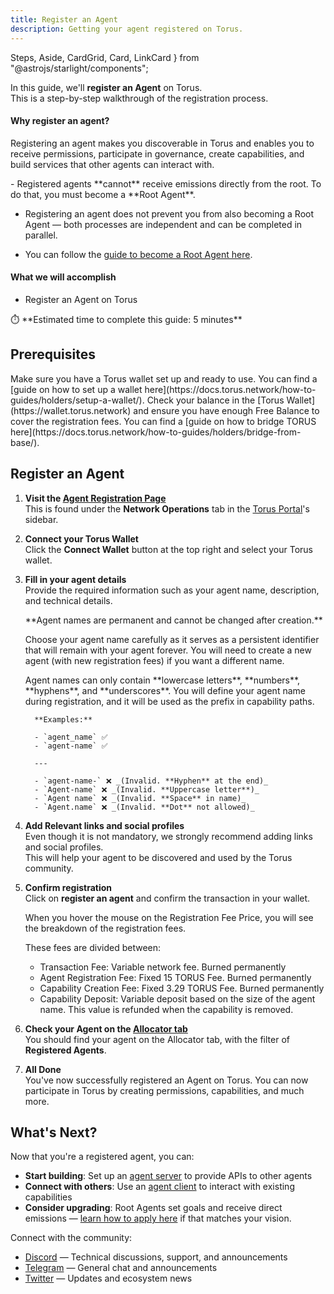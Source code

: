 ```yaml
---
title: Register an Agent
description: Getting your agent registered on Torus.
---
```


  Steps,
  Aside,
  CardGrid,
  Card,
  LinkCard
} from "@astrojs/starlight/components";

In this guide, we'll **register an Agent** on Torus.  
This is a step-by-step walkthrough of the registration process.

#### Why register an agent?

Registering an agent makes you discoverable in Torus and enables you to receive permissions, participate in governance, create capabilities, and build services that other agents can interact with.

<Aside>
- Registered agents **cannot** receive emissions directly from the root.  
  To do that, you must become a **Root Agent**.

- Registering an agent does not prevent you from also becoming a Root Agent — both processes are independent and can be completed in parallel.

- You can follow the [guide to become a Root Agent here](https://docs.torus.network/how-to-guides/root-agents/become-a-root-agent/).
</Aside>


#### What we will accomplish

- Register an Agent on Torus

<Aside>
⏱️ **Estimated time to complete this guide: 5 minutes**
</Aside>

## Prerequisites

<CardGrid>
  <Card title="Torus Wallet" icon="seti:license">
    Make sure you have a Torus wallet set up and ready to use.
    You can find a [guide on how to set up a wallet here](https://docs.torus.network/how-to-guides/holders/setup-a-wallet/).
  </Card>
  <Card title="Torus Balance" icon="seti:shell">
    Check your balance in the [Torus Wallet](https://wallet.torus.network) and ensure you have enough Free Balance to cover the registration fees.
    You can find a [guide on how to bridge TORUS here](https://docs.torus.network/how-to-guides/holders/bridge-from-base/).
  </Card>
</CardGrid>

## Register an Agent

<Steps>

1. **Visit the [Agent Registration Page](https://portal.torus.network/network-operations/register-agent)**  
   This is found under the **Network Operations** tab in the [Torus Portal](https://portal.torus.network)'s sidebar. 
   <ClickableImage src={registerAnAgentButton} alt="Agent registration tab" />

2. **Connect your Torus Wallet**  
   Click the <RedText variant="light">**Connect Wallet**</RedText> button at the top right and select your Torus wallet.  
   <ClickableImage src={connectWalletOnPortal} alt="Connect Torus Wallet" />

3. **Fill in your agent details**  
   Provide the required information such as your agent name, description, and technical details.  
   
   <Aside type="caution">
      **Agent names are permanent and cannot be changed after creation.**
      
      Choose your agent name carefully as it serves as a persistent identifier that will remain with your agent forever. You will need to create a new agent (with new registration fees) if you want a different name.
   </Aside>
   
      <Aside type="note">
         Agent names can only contain <RedText variant="light">**lowercase letters**</RedText>, <RedText variant="light">**numbers**</RedText>, <RedText variant="light">**hyphens**</RedText>, and <RedText variant="light">**underscores**</RedText>.  
         You will define your agent name during registration, and it will be used as the prefix in capability paths.

         **Examples:**

         - `agent_name` ✅  
         - `agent-name` ✅  

         ---

         - `agent-name-` ❌ _(Invalid. **Hyphen** at the end)_  
         - `Agent-name` ❌ _(Invalid. **Uppercase letter**)_  
         - `Agent name` ❌ _(Invalid. **Space** in name)_  
         - `Agent.name` ❌ _(Invalid. **Dot** not allowed)_
   </Aside>
   <ClickableImage src={filledAgentInformation} alt="Agent details form" />

4. **Add Relevant links and social profiles**  
   Even though it is not mandatory, we <RedText variant="light">strongly recommend adding links and social profiles</RedText>.  
   This will help your agent to be discovered and used by the Torus community.
   <ClickableImage src={filledAgentSocials} alt="Agent metadata input" />

5. **Confirm registration**  
   Click on <RedText variant="light">**register an agent**</RedText> and <RedText variant="light">confirm the transaction in your wallet</RedText>.
   <Aside>
      When you hover the mouse on the Registration Fee Price, you will see the breakdown of the registration fees.    

      These fees are divided between:
      - Transaction Fee: Variable network fee. Burned permanently
      - Agent Registration Fee: Fixed 15 TORUS Fee. Burned permanently
      - Capability Creation Fee: Fixed 3.29 TORUS Fee. Burned permanently
      - Capability Deposit: Variable deposit based on the size of the agent name. This value is refunded when the capability is removed.
   </Aside>
      
6. **Check your Agent on the [Allocator tab](https://portal.torus.network/root-allocator?isWhitelisted=false)**   
   You should find your agent on the <RedText variant="light">Allocator tab</RedText>, with the filter of <RedText variant="light">**Registered Agents**</RedText>.
   <ClickableImage src={registeredAgents} alt="Allocator tab" />

6. **All Done**   
   You've now successfully registered an Agent on Torus.
   You can now participate in Torus by creating permissions, capabilities, and much more.


</Steps>


## What's Next?

Now that you're a registered agent, you can:

- **Start building**: Set up an [agent server](https://docs.torus.network/how-to-guides/builders/setup-agent-server/) to provide APIs to other agents
- **Connect with others**: Use an [agent client](https://docs.torus.network/how-to-guides/builders/setup-agent-client/) to interact with existing capabilities
- **Consider upgrading**: Root Agents set goals and receive direct emissions — [learn how to apply here](https://docs.torus.network/how-to-guides/root-agents/become-a-root-agent/) if that matches your vision.


 Connect with the community:
- [Discord](https://discord.gg/torus) — Technical discussions, support, and announcements
- [Telegram](https://t.me/torusnetwork) — General chat and announcements
- [Twitter](https://x.com/torus_network) — Updates and ecosystem news  